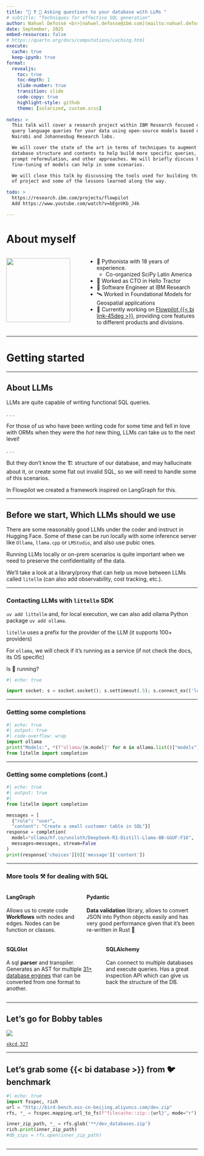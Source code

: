 ```yaml
---
title: "💬 ❓ 🤖 Asking questions to your database with LLMs "
# subtitle: "Techniques for effective SQL generation"
author: Nahuel Defossé <br>[nahuel.defosse@ibm.com](mailto:nahuel.defosse@ibm.com)<br>IBM Research Kenya Lab
date: September, 2025
embed-resources: false
# https://quarto.org/docs/computations/caching.html
execute: 
  cache: true
  keep-ipynb: true
format:
  revealjs:
    toc: true
    toc-depth: 1
    slide-number: true
    transition: slide
    code-copy: true
    highlight-style: github
    theme: [solarized, custom.scss]  
  
notes: >
  This talk will cover a research project within IBM Research focused on generating structured 
  query language queries for your data using open-source models based on the work of the 
  Nairobi and Johannesbug Research labs.

  We will cover the state of the art in terms of techniques to augment the prompt in terms of 
  database structure and contents to help build more specific queries, error correction, 
  prompt reformulation, and other approaches. We will briefly discuss how 
  fine-tuning of models can help in some scenarios.

  We will close this talk by discussing the tools used for building this kind 
  of project and some of the lessons learned along the way.

todo: >
  https://research.ibm.com/projects/flowpilot
  Add https://www.youtube.com/watch?v=bEgnVKb_J4k

---
```


# About myself {.smaller}

:::: {.columns}
::: {.column width="40%"}
![](./img/memes/myself.gif){height="12em"}
:::

::: {.column width="60%"}

::: {.incremental}
- 🐍 Pythonista with 18 years of experience.
  - Co-organized SciPy Latin America
- 🚜 Worked as CTO in  Hello Tractor 
- 🧪 Software Engineer at IBM Research 
- 🛰️ Worked in Foundational Models for Geospatial applications
- 💬 Currently working on [Flowpilot {{< bi link-45deg >}}](https://research.ibm.com/projects/flowpilot), providing core features to 
  different products and divisions.
::: 

:::
::::


---

# Getting started

---

## About LLMs

LLMs are quite capable of writing functional SQL queries.

. . . 

For those of us who have been writing code for some time and 
fell in love with ORMs when they were the *hot* new thing, LLMs
can take us to the next level!

. . . 

But they don't know the 🏗️ structure of our database, and may hallucinate 
about it, or create some flat out invalid SQL, so we will need to handle
some of this scenarios.

::: notes
In Flowpilot we created a framework inspired on LangGraph for this.
:::

---

## Before we start, Which LLMs should we use
::: {.fragment .fade-in-then-out}
There are some reasonably good LLMs under the coder and instruct in Hugging Face.
Some of these can be run locally with some inference server like `Ollama`, 
`llama.cpp` or `LMStudio`, and also use pubic 
ones.
:::

::: {.fragment .fade-in-then-out}
Running LLMs locally or on-prem scenarios is quite important when
we need to preserve the confidentiality of the data. 
:::

::: {.fragment .fade-in-then-out}
We'll take a look at a library/proxy that can help us move between LLMs
called `litellm` (can also add observability, cost tracking, etc.).
:::

---

### Contacting LLMs with `littellm` SDK

::: {.fragment .fade-in-then-out}
`uv add littellm` and, for local execution, we can also add ollama Python package `uv add ollama`.

:::

::: {.fragment .fade-in-then-out}
`litellm` uses a prefix for the provider of the LLM (it supports 100+ providers)

For `ollama`, we will check if it's running as a service (if not check the docs, its OS specific)
:::

::: {.fragment}
Is 🦙 running?
```python
#| echo: true 

import socket; s = socket.socket(); s.settimeout(.5); s.connect_ex(('localhost', 11434)) == 0
```
:::

---

### Getting some completions {.center}

```python
#| echo: true
#| output: true
#| code-overflow: wrap
import ollama
print("Models:", *(f"ollama/{m.model}" for m in ollama.list()["models"]), sep="\n")
from litellm import completion
```

---

### Getting some completions (cont.) {.center}
```python
#| echo: true
#| output: true
#| 
from litellm import completion

messages = [
  {"role": "user", 
  "content": "Create a small customer table in SQL"}]
response = completion(
  model="ollama/hf.co/unsloth/DeepSeek-R1-Distill-Llama-8B-GGUF:F16", 
  messages=messages, stream=False
)
print(response['choices'][0]['message']['content'])
```

---

<!-- ### More tools ⚒️ for dealing with SQL {background-image="./img/memes/old-man-giving-link-a-sword-in-the-legend-of-zelda.jpg"} -->
### More tools ⚒️ for dealing with SQL {background-image="https://static0.thegamerimages.com/wordpress/wp-content/uploads/2023/04/old-man-giving-link-a-sword-in-the-legend-of-zelda.jpg?q=50&fit=crop&w=1100&h=618&dpr=1.5"}

::: {.columns .small_text}
::: {.column }
#### LangGraph

Allows us to create code **Workflows** with nodes and edges.
Nodes can be function or classes.
:::

::: {.column}
#### Pydantic

**Data validation** library, allows to convert JSON into
Python objects easily and has very good performance given
that it's been re-written in Rust 🦀
:::

:::


::: {.columns .small_text}
::: {.column }
#### SQLGlot

A sql **parser** and transpiler. Generates an AST for multiple 
[31+ database engines](https://sqlglot.com/sqlglot/dialects.html) that can be converted from one format to another.
:::

::: {.column}
#### SQLAlchemy

Can connect to multiple databases and execute queries. 
Has a great inspection API which can give us back
the structure of the DB.
:::

:::

---

## Let's go for Bobby tables {.center}

![](./img/memes/exploits_of_a_mom.png)

::: footer
[`xkcd 327`](https://www.explainxkcd.com/wiki/index.php/327:_Exploits_of_a_Mom)
::: 

---

## Let's grab some {{< bi database >}} from 🐦 benchmark

::: {.smaller}
```python
#| echo: true
import fsspec, rich
url = "http://bird-bench.oss-cn-beijing.aliyuncs.com/dev.zip"
rfs, *_ = fsspec.mapping.url_to_fs(f"filecache::zip::{url}", mode="r")

inner_zip_path, *_ = rfs.glob('**/dev_databases.zip')
rich.print(inner_zip_path)
#db_zips = rfs.open(inner_zip_path)



```
:::

---
